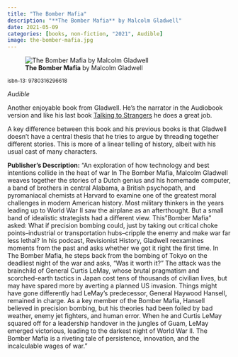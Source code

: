 ```yaml
---
title: "The Bomber Mafia"
description: "**The Bomber Mafia** by Malcolm Gladwell"
date: 2021-05-09
categories: [books, non-fiction, "2021", Audible]
image: the-bomber-mafia.jpg
---
```

![**The Bomber Mafia** by Malcolm Gladwell](the-bomber-mafia.jpg){fig-align="left"}

<sup>isbn-13: 9780316296618</sup>

*Audible*

Another enjoyable book from Gladwell. He's the narrator in the Audiobook version
and like his last book [Talking to Strangers](../2019-10-14-talking-to-strangers/index.qmd)
he does a great job. 

A key difference between this book and his previous books is that Gladwell doesn't
have a central thesis that he tries to argue by threading together different stories.
This is more of a linear telling of history, albeit with his usual cast of many
characters.

**Publisher's Description:**
"An exploration of how technology and best intentions collide in the heat of
war In The Bomber Mafia, Malcolm Gladwell weaves together the stories of a
Dutch genius and his homemade computer, a band of brothers in central
Alabama, a British psychopath, and pyromaniacal chemists at Harvard to
examine one of the greatest moral challenges in modern American history.
Most military thinkers in the years leading up to World War II saw the
airplane as an afterthought. But a small band of idealistic strategists had
a different view. This "Bomber Mafia" asked: What if precision bombing
could, just by taking out critical choke points--industrial or
transportation hubs--cripple the enemy and make war far less lethal? In his
podcast, Revisionist History, Gladwell reexamines moments from the past and
asks whether we got it right the first time. In The Bomber Mafia, he steps
back from the bombing of Tokyo on the deadliest night of the war and asks,
"Was it worth it?" The attack was the brainchild of General Curtis LeMay,
whose brutal pragmatism and scorched-earth tactics in Japan cost tens of
thousands of civilian lives, but may have spared more by averting a planned
US invasion. Things might have gone differently had LeMay's predecessor,
General Haywood Hansell, remained in charge. As a key member of the Bomber
Mafia, Hansell believed in precision bombing, but his theories had been
foiled by bad weather, enemy jet fighters, and human error. When he and
Curtis LeMay squared off for a leadership handover in the jungles of Guam,
LeMay emerged victorious, leading to the darkest night of World War II. The
Bomber Mafia is a riveting tale of persistence, innovation, and the
incalculable wages of war."